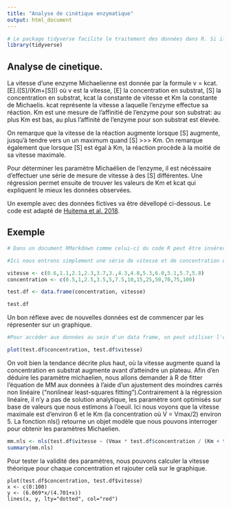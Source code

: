 ```yaml
---
title: "Analyse de cinétique enzymatique"
output: html_document
---
```


```r
# Le package tidyverse facilite le traitement des données dans R. Si il n'est pas installé, il peut être installé en tapant "install.packages("tidyverse")" dans la console. 
library(tidyverse)
```

## Analyse de cinetique.

La vitesse d'une enzyme Michaelienne est donnée par la formule v = kcat.[E].([S]/(Km+[S])) où v est la vitesse, [E] la concentration en substrat, [S] la concentration en substrat, kcat la constante de vitesse et Km la constante de Michaelis. kcat représente la vitesse a laquelle l'enzyme effectue sa réaction. Km est une mesure de l'affinitié de l'enzyme pour son substrat: au plus Km est bas, au plus l'affinité de l'enzyme pour son substrat est élevée.

On remarque que la vitesse de la réaction augmente lorsque [S] augmente, jusqu'à tendre vers un un maximum quand [S] >>> Km. On remarque également que lorsque [S] est égal à Km, la réaction procède à la moitié de sa vitesse maximale. 

Pour déterminer les paramètre Michaélien de l'enzyme, il est nécéssaire d'effectuer une série de mesure de vitesse à des [S] différentes. Une régression permet ensuite de trouver les valeurs de Km et kcat qui expliquent le mieux les données observées. 

Un exemple avec des données fictives va être dévellopé ci-dessous. Le code est adapté de [Huitema et al. 2018](https://doi.org/10.1101/316588).

## Exemple

```r
# Dans un document RMarkdown comme celui-ci du code R peut être insérer dans des 'chunk'. Le code sera executé au moment où le document est 'knit'. Par défaut, le code et sont résultat seront présent dans le document final. Vous pouvez aussi executer une ligne de code en tapant ctrl+enter ou tout le code en tapant ctrl+maj+enter.

#Ici nous entrons simplement une série de vitesse et de concentration que nous allons utiliser. Nous les entrons ensuite dans un data frame pour faciliter l'utilisation. 

vitesse <- c(0.6,1.1,2.1,2.3,3.7,3.,4.3,4.8,5.3,6.0,5.1,5.7,5.8)
concentration <- c(0.5,1,2.5,3.5,5,7.5,10,15,25,50,70,75,100)

test.df <- data.frame(concentration, vitesse) 

test.df
```

Un bon réflexe avec de nouvelles données est de commencer par les répresenter sur un graphique.

```r
#Pour accéder aux données au sein d'un data frame, on peut utiliser l'opérateur '$'. 

plot(test.df$concentration, test.df$vitesse)
```
On voit bien la tendance décrite plus haut, où la vitesse augmente quand la concentration en substrat augmente avant d'atteindre un plateau. Afin d'en déduire les paramètre michaelien, nous allons demander à R de fitter l'équation de MM aux données à l'aide d'un ajustement des moindres carrés non linéaire ("nonlinear least-squares fitting").Contrairement à la régression linéaire, il n'y a pas de solution analytique, les paramètre sont optimisés sur base de valeurs que nous estimons à l'oeuil. Ici nous voyons que la vitesse maximale est d'environ 6 et le Km (la concentration où V = Vmax/2) environ 5. La fonction nls() retourne un objet modèle que nous pouvons interroger pour obtenir les paramètres Michaelien.


```r
mm.nls <- nls(test.df$vitesse ~ (Vmax * test.df$concentration / (Km + test.df$concentration)), data=test.df, start=list(Km=5, Vmax=6)) 
summary(mm.nls)
```

Pour tester la validité des paramètres, nous pouvons calculer la vitesse théorique pour chaque concentration et rajouter celà sur le graphique.

```{ echo=FALSE}
plot(test.df$concentration, test.df$vitesse)
x <- c(0:100)
y <- (6.069*x/(4.701+x))
lines(x, y, lty="dotted", col="red")

```

